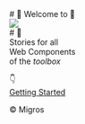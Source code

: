 
<Meta title="Intro" />

<style>
  {`
    .intro-logo {
      display: flex;
      flex-direction: column;
      align-items: center;
      justify-content: center;
      text-align: center;
    }
  `}
</style>

<div class="intro-logo">
# 🎉 Welcome to 🎉 
<br />
<img src="/src/assets/images/web-components.svg" />
<br />
# 🚀
<br />
Stories for all<br />Web Components<br />of the <em>toolbox</em>

👇  
[Getting Started](?path=/docs/getting-started--docs)   

&copy; Migros
</div>
